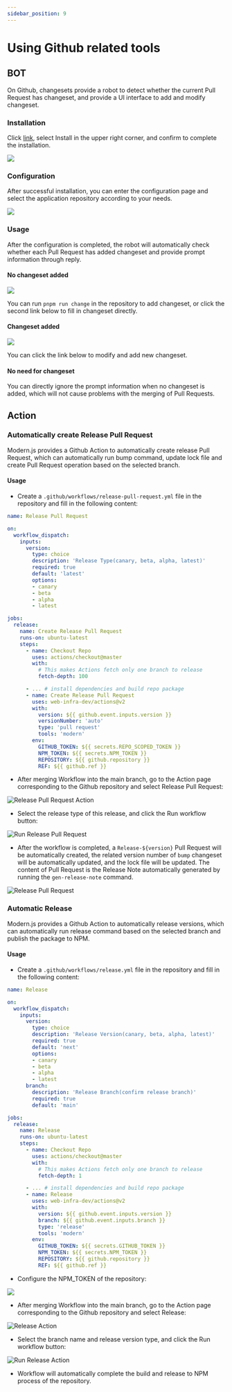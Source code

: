 ```yaml
---
sidebar_position: 9
---
```


# Using Github related tools

## BOT

On Github, changesets provide a robot to detect whether the current Pull Request has changeset, and provide a UI interface to add and modify changeset.

### Installation

Click [link](https://github.com/apps/changeset-bot), select Install in the upper right corner, and confirm to complete the installation.

![](https://lf3-static.bytednsdoc.com/obj/eden-cn/zq-uylkvT/ljhwZthlaukjlkulzlp/changeset-install-bot.png)

### Configuration

After successful installation, you can enter the configuration page and select the application repository according to your needs.

![](https://lf3-static.bytednsdoc.com/obj/eden-cn/zq-uylkvT/ljhwZthlaukjlkulzlp/changeset-config-bot.png)

### Usage

After the configuration is completed, the robot will automatically check whether each Pull Request has added changeset and provide prompt information through reply.

#### No changeset added

![](https://lf3-static.bytednsdoc.com/obj/eden-cn/zq-uylkvT/ljhwZthlaukjlkulzlp/changeset-bot-no-changeset.png)

You can run `pnpm run change` in the repository to add changeset, or click the second link below to fill in changeset directly.

#### Changeset added

![](https://lf3-static.bytednsdoc.com/obj/eden-cn/zq-uylkvT/ljhwZthlaukjlkulzlp/changeset-bot-exist-changeset.png)

You can click the link below to modify and add new changeset.

#### No need for changeset

You can directly ignore the prompt information when no changeset is added, which will not cause problems with the merging of Pull Requests.

## Action

### Automatically create Release Pull Request

Modern.js provides a Github Action to automatically create release Pull Request, which can automatically run bump command, update lock file and create Pull Request operation based on the selected branch.

#### Usage

- Create a `.github/workflows/release-pull-request.yml` file in the repository and fill in the following content:

```yaml
name: Release Pull Request

on:
  workflow_dispatch:
    inputs:
      version:
        type: choice
        description: 'Release Type(canary, beta, alpha, latest)'
        required: true
        default: 'latest'
        options:
        - canary
        - beta
        - alpha
        - latest

jobs:
  release:
    name: Create Release Pull Request
    runs-on: ubuntu-latest
    steps:
      - name: Checkout Repo
        uses: actions/checkout@master
        with:
          # This makes Actions fetch only one branch to release
          fetch-depth: 100

      - ... # install dependencies and build repo package
      - name: Create Release Pull Request
        uses: web-infra-dev/actions@v2
        with:
          version: ${{ github.event.inputs.version }}
          versionNumber: 'auto'
          type: 'pull request'
          tools: 'modern'
        env:
          GITHUB_TOKEN: ${{ secrets.REPO_SCOPED_TOKEN }}
          NPM_TOKEN: ${{ secrets.NPM_TOKEN }}
          REPOSITORY: ${{ github.repository }}
          REF: ${{ github.ref }}
```

- After merging Workflow into the main branch, go to the Action page corresponding to the Github repository and select Release Pull Request:

![Release Pull Request Action](https://lf3-static.bytednsdoc.com/obj/eden-cn/zq-uylkvT/ljhwZthlaukjlkulzlp/action-pull-request.png)

- Select the release type of this release, and click the Run workflow button:

![Run Release Pull Request](https://lf3-static.bytednsdoc.com/obj/eden-cn/zq-uylkvT/ljhwZthlaukjlkulzlp/action-pull-request.jpeg)

- After the workflow is completed, a `Release-${version}` Pull Request will be automatically created, the related version number of `bump` changeset will be automatically updated, and the lock file will be updated. The content of Pull Request is the Release Note automatically generated by running the `gen-release-note` command.

![Release Pull Request](https://lf3-static.bytednsdoc.com/obj/eden-cn/zq-uylkvT/ljhwZthlaukjlkulzlp/release-pull-request.jpeg)

### Automatic Release

Modern.js provides a Github Action to automatically release versions, which can automatically run release command based on the selected branch and publish the package to NPM.

#### Usage

- Create a `.github/workflows/release.yml` file in the repository and fill in the following content:

```yaml
name: Release

on:
  workflow_dispatch:
    inputs:
      version:
        type: choice
        description: 'Release Version(canary, beta, alpha, latest)'
        required: true
        default: 'next'
        options:
        - canary
        - beta
        - alpha
        - latest
      branch:
        description: 'Release Branch(confirm release branch)'
        required: true
        default: 'main'

jobs:
  release:
    name: Release
    runs-on: ubuntu-latest
    steps:
      - name: Checkout Repo
        uses: actions/checkout@master
        with:
          # This makes Actions fetch only one branch to release
          fetch-depth: 1

      - ... # install dependencies and build repo package
      - name: Release
        uses: web-infra-dev/actions@v2
        with:
          version: ${{ github.event.inputs.version }}
          branch: ${{ github.event.inputs.branch }}
          type: 'release'
          tools: 'modern'
        env:
          GITHUB_TOKEN: ${{ secrets.GITHUB_TOKEN }}
          NPM_TOKEN: ${{ secrets.NPM_TOKEN }}
          REPOSITORY: ${{ github.repository }}
          REF: ${{ github.ref }}
```

- Configure the NPM_TOKEN of the repository:

![](https://lf3-static.bytednsdoc.com/obj/eden-cn/zq-uylkvT/ljhwZthlaukjlkulzlp/github-set-npm-token.png)

- After merging Workflow into the main branch, go to the Action page corresponding to the Github repository and select Release:

![Release Action](https://lf3-static.bytednsdoc.com/obj/eden-cn/zq-uylkvT/ljhwZthlaukjlkulzlp/release-action.png)

- Select the branch name and release version type, and click the Run workflow button:

![Run Release Action](https://lf3-static.bytednsdoc.com/obj/eden-cn/zq-uylkvT/ljhwZthlaukjlkulzlp/run-release-workflow.png)

- Workflow will automatically complete the build and release to NPM process of the repository.
